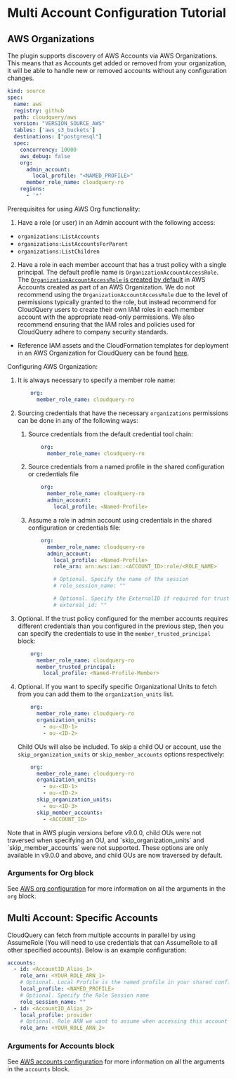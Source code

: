# Multi Account Configuration Tutorial

## AWS Organizations

The plugin supports discovery of AWS Accounts via AWS Organizations. This means that as Accounts get added or removed from your organization, it will be able to handle new or removed accounts without any configuration changes.

```yaml copy
kind: source
spec:
  name: aws
  registry: github
  path: cloudquery/aws
  version: "VERSION_SOURCE_AWS"
  tables: ['aws_s3_buckets']
  destinations: ["postgresql"]
  spec:
    concurrency: 10000
    aws_debug: false
    org:
      admin_account:
        local_profile: "<NAMED_PROFILE>"
      member_role_name: cloudquery-ro
    regions:
      - '*'
```

Prerequisites for using AWS Org functionality:

1. Have a role (or user) in an Admin account with the following access:

- `organizations:ListAccounts`
- `organizations:ListAccountsForParent`
- `organizations:ListChildren`

2. Have a role in each member account that has a trust policy with a single principal. The default profile name is `OrganizationAccountAccessRole`. The [`OrganizationAccountAccessRole` is created by default](https://docs.aws.amazon.com/organizations/latest/userguide/orgs_manage_accounts_access.html#orgs_manage_accounts_create-cross-account-role) in AWS Accounts created as part of an AWS Organization. We do not recommend using the `OrganizationAccountAccessRole` due to the level of permissions typically granted to the role, but instead recommend for CloudQuery users to create their own IAM roles in each member account with the appropriate read-only permissions. We also recommend ensuring that the IAM roles and policies used for CloudQuery adhere to company security standards.

- Reference IAM assets and the CloudFormation templates for deployment in an AWS Organization for CloudQuery can be found [here](https://github.com/cloudquery/iam-for-aws-orgs).

Configuring AWS Organization:

1. It is always necessary to specify a member role name:

   ```yaml copy
       org:
         member_role_name: cloudquery-ro
   ```

2. Sourcing credentials that have the necessary `organizations` permissions can be done in any of the following ways:

   1. Source credentials from the default credential tool chain:

      ```yaml copy
          org:
            member_role_name: cloudquery-ro
      ```

   2. Source credentials from a named profile in the shared configuration or credentials file

      ```yaml copy
          org:
            member_role_name: cloudquery-ro
            admin_account:
              local_profile: <Named-Profile>
      ```

   3. Assume a role in admin account using credentials in the shared configuration or credentials file:

      ```yaml copy
          org:
            member_role_name: cloudquery-ro
            admin_account:
              local_profile: <Named-Profile>
              role_arn: arn:aws:iam::<ACCOUNT_ID>:role/<ROLE_NAME>

              # Optional. Specify the name of the session
              # role_session_name: ""

              # Optional. Specify the ExternalID if required for trust policy
              # external_id: ""
      ```

3. Optional. If the trust policy configured for the member accounts requires different credentials than you configured in the previous step, then you can specify the credentials to use in the `member_trusted_principal` block:

   ```yaml copy
       org:
         member_role_name: cloudquery-ro
         member_trusted_principal:
           local_profile: <Named-Profile-Member>
   ```

4. Optional. If you want to specify specific Organizational Units to fetch from you can add them to the `organization_units` list.

   ```yaml copy
       org:
         member_role_name: cloudquery-ro
         organization_units:
           - ou-<ID-1>
           - ou-<ID-2>
   ```

   Child OUs will also be included. To skip a child OU or account, use the `skip_organization_units` or `skip_member_accounts` options respectively:

   ```yaml copy
       org:
         member_role_name: cloudquery-ro
         organization_units:
           - ou-<ID-1>
           - ou-<ID-2>
         skip_organization_units:
           - ou-<ID-3>
         skip_member_accounts:
           - <ACCOUNT_ID>
   ```


<Callout type="info">
Note that in AWS plugin versions before v9.0.0, child OUs were not traversed when specifying an OU, and `skip_organization_units` and `skip_member_accounts` were not supported. These options are only available in v9.0.0 and above, and child OUs are now traversed by default.
</Callout>

### Arguments for Org block

See [AWS org configuration](/docs/plugins/sources/aws/configuration#org) for more information on all the arguments in the `org` block.

## Multi Account: Specific Accounts

CloudQuery can fetch from multiple accounts in parallel by using AssumeRole (You will need to use credentials that can AssumeRole to all other specified accounts). Below is an example configuration:

```yaml copy
accounts:
  - id: <AccountID_Alias_1>
    role_arn: <YOUR_ROLE_ARN_1>
    # Optional. Local Profile is the named profile in your shared configuration file (usually `~/.aws/config`) that you want to use for this specific account
    local_profile: <NAMED_PROFILE>
    # Optional. Specify the Role Session name
    role_session_name: ""
  - id: <AccountID_Alias_2>
    local_profile: provider
    # Optional. Role ARN we want to assume when accessing this account
    role_arn: <YOUR_ROLE_ARN_2>
```

### Arguments for Accounts block

See [AWS accounts configuration](/docs/plugins/sources/aws/configuration#account) for more information on all the arguments in the `accounts` block.
